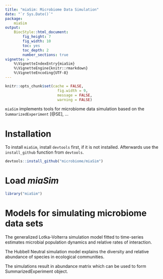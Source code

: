```yaml
---
title: "miaSim: Microbiome Data Simulation"
date: "`r Sys.Date()`"
package: 
    miaSim
output: 
    BiocStyle::html_document:
        fig_height: 7
        fig_width: 10
        toc: yes
        toc_depth: 2
        number_sections: true
vignette: >
    %\VignetteIndexEntry{miaSim}
    %\VignetteEngine{knitr::rmarkdown}
    %\VignetteEncoding{UTF-8}
---
```


```r
knitr::opts_chunk$set(cache = FALSE,
                        fig.width = 9,
                        message = FALSE,
                        warning = FALSE)
```

`miaSim` implements tools for microbiome data simulation based on the
`SummarizedExperiment` [@SE], ...     

# Installation

To install `miaSim`, install `devtools` first, if it is not installed.
Afterwards use the `install_github` function from `devtools`.

```r
devtools::install_github("microbiome/miaSim")
```

# Load *miaSim*

```r
library("miaSim")
```

# Models for simulating microbiome data sets 

The generalized Lotka-Volterra simulation model fitted to time-series estimates
microbial population dynamics and relative rates of interaction.

The Hubbell Neutral simulation model explains the diversity and relative 
abundance of species in ecological communities.

The simulations result in abundance matrix which can be used to form 
SummarizedExperiment object.



